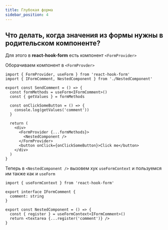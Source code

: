 ```yaml
---
title: Глубокая форма
sidebar_position: 4
---
```


## Что делать, когда значения из формы нужны в родительском компоненте?

Для этого в **react-hook-form** есть компонент `<FormProvider>`

Оборачиваем компонент в `<FormProvder>`

```tsx
import { FormProvider, useForm } from 'react-hook-form'
import { IFormComment, NestedComponent } from './NestedComponent'

export const SendComment = () => {
  const formMethods = useForm<IFormComment>()
  const { getValues } = formMethods

  const onClickSomeButton = () => {
    console.log(getValues('comment'))
  }

  return (
    <div>
      <FormProvider {...formMethods}>
        <NestedComponent />
      </FormProvider>
      <button onClick={onClickSomeButton}>Click me</button>
    </div>
  )
}
```

Теперь в `<NestedComponent />` вызовем хук `useFormContext` и пользуемся им также как и `useForm`

```tsx
import { useFormContext } from 'react-hook-form'

export interface IFormComment {
  comment: string
}

export const NestedComponent = () => {
  const { register } = useFormContext<IFormComment>()
  return <textarea {...register('comment')} />
}
```
